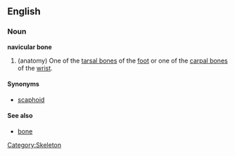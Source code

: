 {{wikipedia}}
==English==
===Noun===
'''navicular bone'''
# (anatomy) One of the [[tarsal bone]]s of the [[foot]] or one of the [[carpal bone]]s of the [[wrist]].

====Synonyms====
* [[scaphoid]]

====See also====
*[[bone]]

[[Category:Skeleton]]